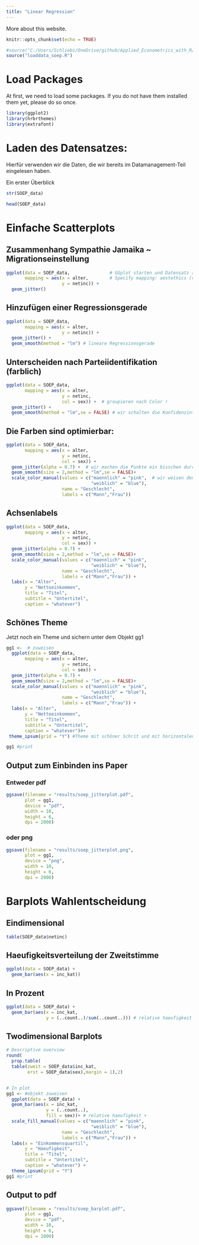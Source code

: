 ```yaml
---
title: "Linear Regression"
---
```


More about this website.

```r
knitr::opts_chunk$set(echo = TRUE)

#source("C:/Users/Schliebs/OneDrive/github/Applied_Econometrics_with_R/loaddata_soep.R")
source("loaddata_soep.R")

```



# Load Packages

At first, we need to load some packages. If you do not have them installed them yet, please do so once.

```r
library(ggplot2)
library(hrbrthemes) 
library(extrafont)
```


# Laden des Datensatzes: 

Hierfür verwenden wir die Daten, die wir bereits im Datamanagement-Teil eingelesen haben. 


Ein erster Überblick
```r
str(SOEP_data)

head(SOEP_data)

```

# Einfache Scatterplots

## Zusammenhang Sympathie Jamaika ~ Migrationseinstellung

```r
ggplot(data = SOEP_data,               # GGplot starten und Datensatz angeben
       mapping = aes(x = alter,        # Specify mapping: aestethics (variable stuff)
                     y = netinc)) +  
  geom_jitter()   
```

## Hinzufügen einer Regressionsgerade
```r
ggplot(data = SOEP_data,                          
       mapping = aes(x = alter,        
                     y = netinc)) +  
  geom_jitter() + 
  geom_smooth(method = "lm") # lineare Regressionsgerade

```



## Unterscheiden nach Parteiidentifikation (farblich)

```r
ggplot(data = SOEP_data,                          
       mapping = aes(x = alter,        
                     y = netinc,
                     col = sex)) +  # groupieren nach Color !
  geom_jitter() + 
  geom_smooth(method = "lm",se = FALSE) # wir schalten die Konfidenzintervalle aus 
```


## Die Farben sind optimierbar: 
```r
ggplot(data = SOEP_data,                          
       mapping = aes(x = alter,        
                     y = netinc,
                     col = sex)) +  
  geom_jitter(alpha = 0.7) +  # wir machen die Punkte ein bisschen durchsichtig
  geom_smooth(size = 2,method = "lm",se = FALSE)+ 
  scale_color_manual(values = c("maennlich" = "pink",  # wir weisen den Parteien farben zu
                                "weiblich" = "blue"),
                     name = "Geschlecht",
                     labels = c("Mann","Frau"))

```


## Achsenlabels
```r
ggplot(data = SOEP_data,                          
       mapping = aes(x = alter,        
                     y = netinc,
                     col = sex)) +  
  geom_jitter(alpha = 0.7) +  
  geom_smooth(size = 2,method = "lm",se = FALSE)+ 
  scale_color_manual(values = c("maennlich" = "pink",  
                                "weiblich" = "blue"),
                     name = "Geschlecht",
                     labels = c("Mann","Frau")) + 
  labs(x = "Alter", 
       y = "Nettoeinkommen",
       title = "Titel",
       subtitle = "Untertitel",
       caption = "whatever")
```



## Schönes Theme
Jetzt noch ein Theme und sichern unter dem Objekt gg1
```r
gg1 <-  # zuweisen
  ggplot(data = SOEP_data,                          
       mapping = aes(x = alter,        
                     y = netinc,
                     col = sex)) +  
  geom_jitter(alpha = 0.7) +  
  geom_smooth(size = 2,method = "lm",se = FALSE)+ 
  scale_color_manual(values = c("maennlich" = "pink",  
                                "weiblich" = "blue"),
                     name = "Geschlecht",
                     labels = c("Mann","Frau")) + 
  labs(x = "Alter", 
       y = "Nettoeinkommen",
       title = "Titel",
       subtitle = "Untertitel",
       caption = "whatever")#+
 theme_ipsum(grid = "Y") #Theme mit schöner Schrit und mit horizontalen Grid-Linien

gg1 #print
```


## Output zum Einbinden ins Paper

### Entweder pdf
```r
ggsave(filename = "results/soep_jitterplot.pdf",
       plot = gg1,
       device = "pdf",
       width = 10,
       height = 6,
       dpi = 2000)
```


### oder png
```r
ggsave(filename = "results/soep_jitterplot.png",
       plot = gg1,
       device = "png",
       width = 10,
       height = 6,
       dpi = 2000)
```





#######################################################################

# Barplots Wahlentscheidung

## Eindimensional
```r
table(SOEP_data$netinc)
```

## Haeufigkeitsverteilung der Zweitstimme
```r
ggplot(data = SOEP_data) + 
  geom_bar(aes(x = inc_kat))
```

               
## In Prozent
```r
ggplot(data = SOEP_data) + 
  geom_bar(aes(x = inc_kat,
               y = (..count..)/sum(..count..))) # relative haeufigkeit 

```




## Twodimensional Barplots  
```r

# Descriptive overview
round(
  prop.table(
  table(zweit = SOEP_data$inc_kat,
        erst = SOEP_data$sex),margin = 1),2)


# In plot
gg1 <- #objekt zuweisen
  ggplot(data = SOEP_data) + 
  geom_bar(aes(x = inc_kat,
               y = (..count..),
               fill = sex))+ # relative haeufigkeit + 
  scale_fill_manual(values = c("maennlich" = "pink",  
                                "weiblich" = "blue"),
                     name = "Geschlecht",
                     labels = c("Mann","Frau")) + 
  labs(x = "Einkommensquartil", 
       y = "Haeufigkeit",
       title = "Titel",
       subtitle = "Untertitel",
       caption = "whatever") + 
  theme_ipsum(grid = "Y")
gg1 #print
```



## Output to pdf
```r
ggsave(filename = "results/soep_barplot.pdf",
       plot = gg1,
       device = "pdf",
       width = 10,
       height = 6,
       dpi = 1000)
```
